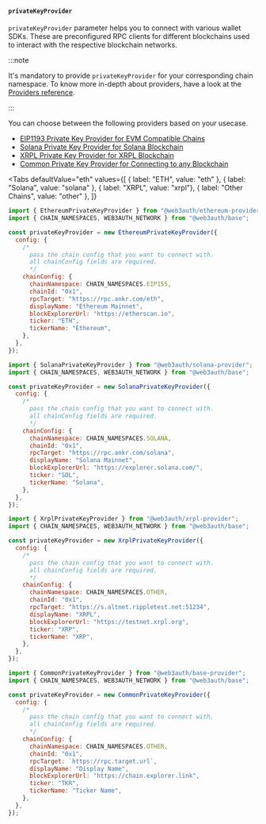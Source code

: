 
#### `privateKeyProvider`

`privateKeyProvider` parameter helps you to connect with various wallet SDKs. These are
preconfigured RPC clients for different blockchains used to interact with the respective blockchain
networks.

:::note

It's mandatory to provide `privateKeyProvider` for your corresponding chain namespace. To know more
in-depth about providers, have a look at the [Providers reference](/docs/sdk/pnp/web/providers).

:::

You can choose between the following providers based on your usecase.

- [EIP1193 Private Key Provider for EVM Compatible Chains](/docs/sdk/pnp/web/providers/evm)
- [Solana Private Key Provider for Solana Blockchain](/docs/sdk/pnp/web/providers/solana)
- [XRPL Private Key Provider for XRPL Blockchain](/docs/sdk/pnp/web/providers/xrpl)
- [Common Private Key Provider for Connecting to any Blockchain](/docs/sdk/pnp/web/providers/common)

<Tabs
  defaultValue="eth"
  values={[
    { label: "ETH", value: "eth" },
    { label: "Solana", value: "solana" },
    { label: "XRPL", value: "xrpl"},
    { label: "Other Chains", value: "other" },
  ]}
>

<TabItem value="eth">

```javascript title="Usage"
import { EthereumPrivateKeyProvider } from "@web3auth/ethereum-provider";
import { CHAIN_NAMESPACES, WEB3AUTH_NETWORK } from "@web3auth/base";

const privateKeyProvider = new EthereumPrivateKeyProvider({
  config: {
    /*
      pass the chain config that you want to connect with.
      all chainConfig fields are required.
      */
    chainConfig: {
      chainNamespace: CHAIN_NAMESPACES.EIP155,
      chainId: "0x1",
      rpcTarget: "https://rpc.ankr.com/eth",
      displayName: "Ethereum Mainnet",
      blockExplorerUrl: "https://etherscan.io",
      ticker: "ETH",
      tickerName: "Ethereum",
    },
  },
});
```

</TabItem>

<TabItem value="solana">

```javascript title="Usage"
import { SolanaPrivateKeyProvider } from "@web3auth/solana-provider";
import { CHAIN_NAMESPACES, WEB3AUTH_NETWORK } from "@web3auth/base";

const privateKeyProvider = new SolanaPrivateKeyProvider({
  config: {
    /*
      pass the chain config that you want to connect with.
      all chainConfig fields are required.
      */
    chainConfig: {
      chainNamespace: CHAIN_NAMESPACES.SOLANA,
      chainId: "0x1",
      rpcTarget: "https://rpc.ankr.com/solana",
      displayName: "Solana Mainnet",
      blockExplorerUrl: "https://explorer.solana.com/",
      ticker: "SOL",
      tickerName: "Solana",
    },
  },
});
```

</TabItem>

<TabItem value="xrpl">

```javascript title="Usage"
import { XrplPrivateKeyProvider } from "@web3auth/xrpl-provider";
import { CHAIN_NAMESPACES, WEB3AUTH_NETWORK } from "@web3auth/base";

const privateKeyProvider = new XrplPrivateKeyProvider({
  config: {
    /*
      pass the chain config that you want to connect with.
      all chainConfig fields are required.
      */
    chainConfig: {
      chainNamespace: CHAIN_NAMESPACES.OTHER,
      chainId: "0x1",
      rpcTarget: "https://s.altnet.rippletest.net:51234",
      displayName: "XRPL",
      blockExplorerUrl: "https://testnet.xrpl.org",
      ticker: "XRP",
      tickerName: "XRP",
    },
  },
});
```

</TabItem>

<TabItem value="other">

```javascript title="Usage"
import { CommonPrivateKeyProvider } from "@web3auth/base-provider";
import { CHAIN_NAMESPACES, WEB3AUTH_NETWORK } from "@web3auth/base";

const privateKeyProvider = new CommonPrivateKeyProvider({
  config: {
    /*
      pass the chain config that you want to connect with.
      all chainConfig fields are required.
      */
    chainConfig: {
      chainNamespace: CHAIN_NAMESPACES.OTHER,
      chainId: "0x1",
      rpcTarget: `https://rpc.target.url`,
      displayName: "Display Name",
      blockExplorerUrl: "https://chain.explorer.link",
      ticker: "TKR",
      tickerName: "Ticker Name",
    },
  },
});
```

</TabItem>
</Tabs>

